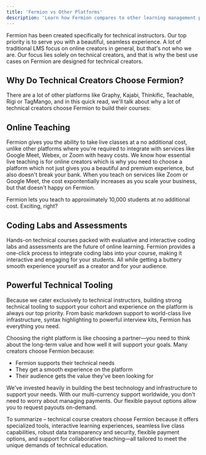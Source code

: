 ```yaml
---
title: 'Fermion vs Other Platforms'
description: 'Learn how Fermion compares to other learning management platforms'
---
```


Fermion has been created specifically for technical instructors. Our top priority is to serve you with a beautiful, seamless experience. A lot of traditional LMS focus on online creators in general, but that's not who we are. Our focus lies solely on technical creators, and that is why the best use cases on Fermion are designed for technical creators.

## Why Do Technical Creators Choose Fermion?

There are a lot of other platforms like Graphy, Kajabi, Thinkific, Teachable, Rigi or TagMango, and in this quick read, we'll talk about why a lot of technical creators choose Fermion to build their courses:

## Online Teaching

Fermion gives you the ability to take live classes at a no additional cost, unlike other platforms where you're required to integrate with services like Google Meet, Webex, or Zoom with heavy costs. We know how essential live teaching is for online creators which is why you need to choose a platform which not just gives you a beautiful and premium experience, but also doesn't break your bank. When you teach on services like Zoom or Google Meet, the cost expontentially increases as you scale your business, but that doesn't happy on Fermion.

Fermion lets you teach to approximately 10,000 students at no additional cost. Exciting, right?

## Coding Labs and Assessments

Hands-on technical courses packed with evaluative and interactive coding labs and assessments are the future of online learning. Fermion provides a one-click process to integrate coding labs into your course, making it interactive and engaging for your students. All while getting a buttery smooth experience yourself as a creator and for your audience.

## Powerful Technical Tooling

Because we cater exclusively to technical instructors, building strong technical tooling to support your cohort and experience on the platform is always our top priority. From basic markdown support to world-class live infrastructure, syntax highlighting to powerful interview kits, Fermion has everything you need.

Choosing the right platform is like choosing a partner—you need to think about the long-term value and how well it will support your goals. Many creators choose Fermion because:

-   Fermion supports their technical needs
-   They get a smooth experience on the platform
-   Their audience gets the value they've been looking for

We've invested heavily in building the best technology and infrastructure to support your needs. With our multi-currency support worldwide, you don't need to worry about managing payments. Our flexible payout options allow you to request payouts on-demand.

To summarize – technical course creators choose Fermion because it offers specialized tools, interactive learning experiences, seamless live class capabilities, robust data transparency and security, flexible payment options, and support for collaborative teaching—all tailored to meet the unique demands of technical education.
